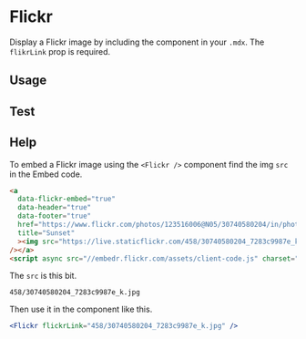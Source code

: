 

<Meta title="Components/Flickr" component={Flickr} />

# Flickr

Display a Flickr image by including the component in your `.mdx`. The `flikrLink` prop is required.

<ArgsTable of={Flickr} />

## Usage

<Canvas>
  <Story name="usage">
    <Flickr flickrLink="458/30740580204_7283c9987e_k.jpg" />
  </Story>
</Canvas>

## Test

<Canvas>
  <Story name="test">
    <Flickr flickrLink="7668/17102214925_1297c6b4d6_b.jpg" />
  </Story>
</Canvas>

## Help

<Story name="help" />

To embed a Flickr image using the `<Flickr />` component find the img `src` in the Embed code.

```html
<a
  data-flickr-embed="true"
  data-header="true"
  data-footer="true"
  href="https://www.flickr.com/photos/123516006@N05/30740580204/in/photolist-NQrvvw-x6jo9P-rMq58s-QXKf3x-qYKbuJ-QN44WS-B43xuX-E84iyH-d9WVUR-Cvdvvu-tiBRv3-NoUEMi-23Mf13i-QZ1tX1-xUXBU1-ripXpz-tdLNbN-spCQTK-Hudqfd-DFCyKN-22KD9n1-qgCP7L-24c2WZ6-RK7QPX-AZpKwi-2d4qbWD-Ck1eXd-ranHVb-BAYBKs-G9ACAJ-CHCrGV-vosLmw-DwYQvn-QSV4XU-Bkad8D-QF8GFf-s79L6o-ERMGQG-L596Ei-Q7D5DW-JzoGNT-BPaVP2-zpCDzE-zD396a-D8vtD2-sEj6Nx-DnmS36-TuEijJ-YhiQwz-22iLYzg"
  title="Sunset"
  ><img src="https://live.staticflickr.com/458/30740580204_7283c9987e_k.jpg" width="2048" height="1167" alt="Sunset"
/></a>
<script async src="//embedr.flickr.com/assets/client-code.js" charset="utf-8"></script>
```

The `src` is this bit.

```
458/30740580204_7283c9987e_k.jpg
```

Then use it in the component like this.

```jsx
<Flickr flickrLink="458/30740580204_7283c9987e_k.jpg" />
```
